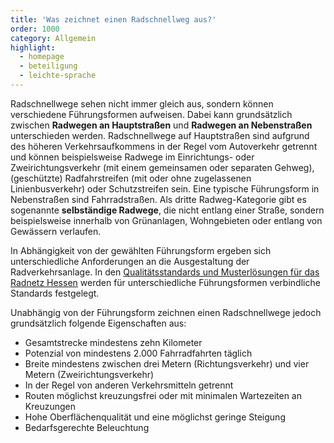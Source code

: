 ```yaml
---
title: 'Was zeichnet einen Radschnellweg aus?'
order: 1000
category: Allgemein
highlight:
  - homepage
  - beteiligung
  - leichte-sprache
---
```


Radschnellwege sehen nicht immer gleich aus, sondern können verschiedene Führungsformen aufweisen. Dabei kann grundsätzlich zwischen **Radwegen an Hauptstraßen** und **Radwegen an Nebenstraßen** unterschieden werden. Radschnellwege auf Hauptstraßen sind aufgrund des höheren Verkehrsaufkommens in der Regel vom Autoverkehr getrennt und können beispielsweise Radwege im Einrichtungs- oder Zweirichtungsverkehr (mit einem gemeinsamen oder separaten Gehweg), (geschützte) Radfahrstreifen (mit oder ohne zugelassenen Linienbusverkehr) oder Schutzstreifen sein. Eine typische Führungsform in Nebenstraßen sind Fahrradstraßen. Als dritte Radweg-Kategorie gibt es sogenannte **selbständige Radwege**, die nicht entlang einer Straße, sondern beispielsweise innerhalb von Grünanlagen, Wohngebieten oder entlang von Gewässern verlaufen.

In Abhängigkeit von der gewählten Führungsform ergeben sich unterschiedliche Anforderungen an die Ausgestaltung der Radverkehrsanlage. In den [Qualitätsstandards und Musterlösungen für das Radnetz Hessen](https://www.nahmobil-hessen.de/wp-content/uploads/2021/05/Qualitaetsstandards_und_Musterloesungen_2te_Auflage_inkl_Ergaenzungen_2021-05-05.pdf) werden für unterschiedliche Führungsformen verbindliche Standards festgelegt.

Unabhängig von der Führungsform zeichnen einen Radschnellwege jedoch grundsätzlich folgende Eigenschaften aus:

- Gesamtstrecke mindestens zehn Kilometer
- Potenzial von mindestens 2.000 Fahrradfahrten täglich
- Breite mindestens zwischen drei Metern (Richtungsverkehr) und vier Metern (Zweirichtungsverkehr)
- In der Regel von anderen Verkehrsmitteln getrennt
- Routen möglichst kreuzungsfrei oder mit minimalen Wartezeiten an Kreuzungen
- Hohe Oberflächenqualität und eine möglichst geringe Steigung
- Bedarfsgerechte Beleuchtung
